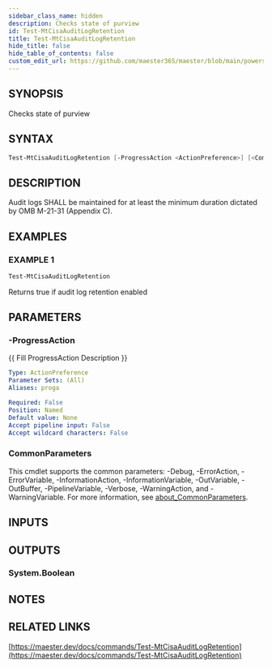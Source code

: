 ```yaml
---
sidebar_class_name: hidden
description: Checks state of purview
id: Test-MtCisaAuditLogRetention
title: Test-MtCisaAuditLogRetention
hide_title: false
hide_table_of_contents: false
custom_edit_url: https://github.com/maester365/maester/blob/main/powershell/public/Test-MtCisaAuditLogRetention.ps1
---
```


## SYNOPSIS

Checks state of purview

## SYNTAX

```powershell
Test-MtCisaAuditLogRetention [-ProgressAction <ActionPreference>] [<CommonParameters>]
```

## DESCRIPTION

Audit logs SHALL be maintained for at least the minimum duration dictated by OMB M-21-31 (Appendix C).

## EXAMPLES

### EXAMPLE 1

```powershell
Test-MtCisaAuditLogRetention
```

Returns true if audit log retention enabled

## PARAMETERS

### -ProgressAction

\{\{ Fill ProgressAction Description \}\}

```yaml
Type: ActionPreference
Parameter Sets: (All)
Aliases: proga

Required: False
Position: Named
Default value: None
Accept pipeline input: False
Accept wildcard characters: False
```

### CommonParameters

This cmdlet supports the common parameters: -Debug, -ErrorAction, -ErrorVariable, -InformationAction, -InformationVariable, -OutVariable, -OutBuffer, -PipelineVariable, -Verbose, -WarningAction, and -WarningVariable. For more information, see [about_CommonParameters](http://go.microsoft.com/fwlink/?LinkID=113216).

## INPUTS

## OUTPUTS

### System.Boolean

## NOTES

## RELATED LINKS

[https://maester.dev/docs/commands/Test-MtCisaAuditLogRetention](https://maester.dev/docs/commands/Test-MtCisaAuditLogRetention)
